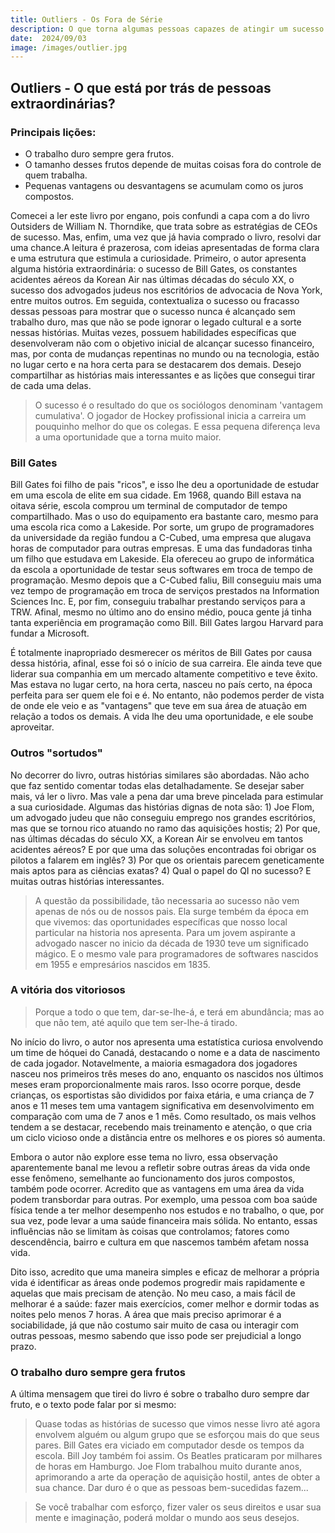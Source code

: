 ```yaml
---
title: Outliers - Os Fora de Série
description: O que torna algumas pessoas capazes de atingir um sucesso tão extraordinário e peculiar a ponto de serem chamadas de "fora de série"? Costumamos acreditar que trajetórias excepcionais, como a dos gênios que revolucionam o mundo dos negócios, das artes, das ciências e dos esportes, devem-se unicamente ao talento.
date:  2024/09/03
image: /images/outlier.jpg
---
```


## Outliers - O que está por trás de pessoas extraordinárias?

### Principais lições:

- O trabalho duro sempre gera frutos.
- O tamanho desses frutos depende de muitas coisas fora do controle de quem trabalha.
- Pequenas vantagens ou desvantagens se acumulam como os juros compostos.

Comecei a ler este livro por engano, pois confundi a capa com a do livro Outsiders de William N. Thorndike, que trata sobre as estratégias de CEOs de sucesso. Mas, 
enfim, uma vez que já havia comprado o livro, resolvi dar uma chance.A leitura é prazerosa, com ideias apresentadas de forma clara e uma estrutura que estimula a curiosidade. 
Primeiro, o autor apresenta alguma história extraordinária: o sucesso de Bill Gates, os constantes acidentes aéreos da Korean Air nas últimas décadas do 
século XX, o sucesso dos advogados judeus nos escritórios de advocacia de Nova York, entre muitos outros. Em seguida, contextualiza o sucesso ou fracasso dessas pessoas 
para mostrar que o sucesso nunca é alcançado sem trabalho duro, mas que não se pode ignorar o legado cultural e a sorte nessas histórias. Muitas vezes, possuem 
habilidades específicas que desenvolveram não com o objetivo inicial de alcançar sucesso financeiro, mas, por conta de mudanças repentinas no mundo ou na tecnologia, 
estão no lugar certo e na hora certa para se destacarem dos demais. Desejo compartilhar as histórias mais interessantes e as lições que consegui tirar de cada uma delas.

> O sucesso é o resultado do que os sociólogos denominam 'vantagem cumulativa'. O jogador de Hockey profissional inicia a carreira um pouquinho melhor do que os colegas.
E essa pequena diferença leva a uma oportunidade que a torna muito maior. 

### Bill Gates

Bill Gates foi filho de pais "ricos", e isso lhe deu a oportunidade de estudar em uma escola de elite em sua cidade. Em 1968, quando Bill estava na oitava série, 
escola comprou um terminal de computador de tempo compartilhado. Mas o uso do equipamento era bastante caro, mesmo para uma escola rica como a Lakeside. Por sorte, 
um grupo de programadores da universidade da região fundou a C-Cubed, uma empresa que alugava horas de computador para outras empresas. E uma das fundadoras tinha um 
filho que estudava em Lakeside. Ela ofereceu ao grupo de informática da escola a oportunidade de testar seus softwares em troca de tempo de programação. Mesmo depois 
que a C-Cubed faliu, Bill conseguiu mais uma vez tempo de programação em troca de serviços prestados na Information Sciences Inc. E, por fim, conseguiu trabalhar 
prestando serviços para a TRW. Afinal, mesmo no último ano do ensino médio, pouca gente já tinha tanta experiência em programação como Bill. Bill Gates largou Harvard 
para fundar a Microsoft.

É totalmente inapropriado desmerecer os méritos de Bill Gates por causa dessa história, afinal, esse foi só o início de sua carreira. Ele ainda teve que liderar sua 
companhia em um mercado altamente competitivo e teve êxito. Mas estava no lugar certo, na hora certa, nasceu no país certo, na época perfeita para ser quem ele foi e é. 
No entanto, não podemos perder de vista de onde ele veio e as "vantagens" que teve em sua área de atuação em relação a todos os demais. A vida lhe deu uma oportunidade, 
e ele soube aproveitar.

### Outros "sortudos"

No decorrer do livro, outras histórias similares são abordadas. Não acho que faz sentido comentar todas elas detalhadamente. Se desejar saber mais, vá ler o livro. 
Mas vale a pena dar uma breve pincelada para estimular a sua curiosidade. Algumas das histórias dignas de nota são: 1) Joe Flom, um advogado judeu que não conseguiu 
emprego nos grandes escritórios, mas que se tornou rico atuando no ramo das aquisições hostis; 2) Por que, nas últimas décadas do século XX, a Korean Air se envolveu em 
tantos acidentes aéreos? E por que uma das soluções encontradas foi obrigar os pilotos a falarem em inglês? 3) Por que os orientais parecem geneticamente mais aptos 
para as ciências exatas? 4) Qual o papel do QI no sucesso? E muitas outras histórias interessantes.

> A questão da possibilidade, tão necessaria ao sucesso não vem apenas de nós ou de nossos pais. Ela surge tembém da época em que vivemos: das oportunidades específicas
que nosso local particular na historia nos apresenta. Para um jovem aspirante a advogado nascer no inicio da década de 1930 teve um significado mágico. E o mesmo vale
para programadores de softwares nascidos em 1955 e empresários nascidos em 1835.

### A vitória dos vitoriosos

> Porque a todo o que tem, dar-se-lhe-á, e terá em abundância; mas ao que não tem, até aquilo que tem ser-lhe-á tirado.

No início do livro, o autor nos apresenta uma estatística curiosa envolvendo um time de hóquei do Canadá, destacando o nome e a data de nascimento de cada jogador. 
Notavelmente, a maioria esmagadora dos jogadores nasceu nos primeiros três meses do ano, enquanto os nascidos nos últimos meses eram proporcionalmente mais raros. 
Isso ocorre porque, desde crianças, os esportistas são divididos por faixa etária, e uma criança de 7 anos e 11 meses tem uma vantagem significativa em desenvolvimento 
em comparação com uma de 7 anos e 1 mês. Como resultado, os mais velhos tendem a se destacar, recebendo mais treinamento e atenção, o que cria um ciclo vicioso onde a 
distância entre os melhores e os piores só aumenta.

Embora o autor não explore esse tema no livro, essa observação aparentemente banal me levou a refletir sobre outras áreas da vida onde esse fenômeno, semelhante ao 
funcionamento dos juros compostos, também pode ocorrer. Acredito que as vantagens em uma área da vida podem transbordar para outras. Por exemplo, uma pessoa com boa 
saúde física tende a ter melhor desempenho nos estudos e no trabalho, o que, por sua vez, pode levar a uma saúde financeira mais sólida. No entanto, essas influências 
não se limitam às coisas que controlamos; fatores como descendência, bairro e cultura em que nascemos também afetam nossa vida.

Dito isso, acredito que uma maneira simples e eficaz de melhorar a própria vida é identificar as áreas onde podemos progredir mais rapidamente e aquelas que mais 
precisam de atenção. No meu caso, a mais fácil de melhorar é a saúde: fazer mais exercícios, comer melhor e dormir todas as noites pelo menos 7 horas. A área que mais 
preciso aprimorar é a sociabilidade, já que não costumo sair muito de casa ou interagir com outras pessoas, mesmo sabendo que isso pode ser prejudicial a longo prazo.

### O trabalho duro sempre gera frutos

A última mensagem que tirei do livro é sobre o trabalho duro sempre dar fruto, e o texto pode falar por si mesmo: 

> Quase todas as histórias de sucesso que vimos nesse livro até agora envolvem alguém ou algum grupo que se esforçou mais do que seus pares. Bill Gates era viciado em
computador desde os tempos da escola. Bill Joy também foi assim. Os Beatles praticaram por milhares de horas em Hamburgo. Joe Flom trabalhou muito durante anos, aprimorando
a arte da operação de aquisição hostil, antes de obter a sua chance. Dar duro é o que as pessoas bem-sucedidas fazem...

> Se você trabalhar com esforço, fizer valer os seus direitos e usar sua mente e imaginação, poderá moldar o mundo aos seus desejos.
